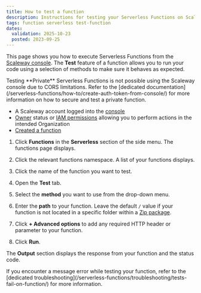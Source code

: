 ```yaml
---
title: How to test a function
description: Instructions for testing your Serverless Functions on Scaleway.
tags: function serverless test-function
dates:
  validation: 2025-10-23
  posted: 2023-09-25
---
```



This page shows you how to execute Serverless Functions from the [Scaleway console](https://console.scaleway.com). The **Test** feature of a function allows you to run your code using a selection of methods to make sure it behaves as expected.

<Message type="note">
Testing **Private** Serverless Functions is not possible using the Scaleway console due to CORS limitations. Refer to the [dedicated documentation](/serverless-functions/how-to/create-auth-token-from-console/) for more information on how to secure and test a private function.
</Message>

<Requirements />

- A Scaleway account logged into the [console](https://console.scaleway.com)
- [Owner](/iam/concepts/#owner) status or [IAM permissions](/iam/concepts/#permission) allowing you to perform actions in the intended Organization
- [Created a function](/serverless-functions/how-to/create-a-function/)

1. Click **Functions** in the **Serverless** section of the side menu. The functions page displays.

2. Click the relevant functions namespace. A list of your functions displays.

3. Click the name of the function you want to test.

4. Open the **Test** tab.

5. Select the **method** you want to use from the drop-down menu.

6. Enter the **path** to your function. Leave the default `/` value if your function is not located in a specific folder within a [Zip package](/serverless-functions/how-to/package-function-dependencies-in-zip/).

7. Click **+ Advanced options** to add any required HTTP header or parameter to your function.

8. Click **Run**.

The **Output** section displays the response from your function and the status code.

<Message type="note">
If you encounter a message error while testing your function, refer to the [dedicated troubleshooting](/serverless-functions/troubleshooting/tests-fail-on-function/) for more information.
</Message>